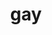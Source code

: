 ---
title: gay
description: "xxxx"
img: "/why-are-you-gay.png"
mouth: "/whyAreYouGayMouth.png"
audio: "/why-are-you-gay.mp3"
---